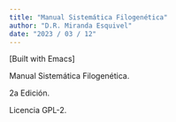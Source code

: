 ```yaml
---
title: "Manual Sistemática Filogenética"
author: "D.R. Miranda Esquivel"
date: "2023 / 03 / 12"
---
```


[Built with Emacs]


Manual Sistemática Filogenética.

2a Edición.

Licencia GPL-2.
